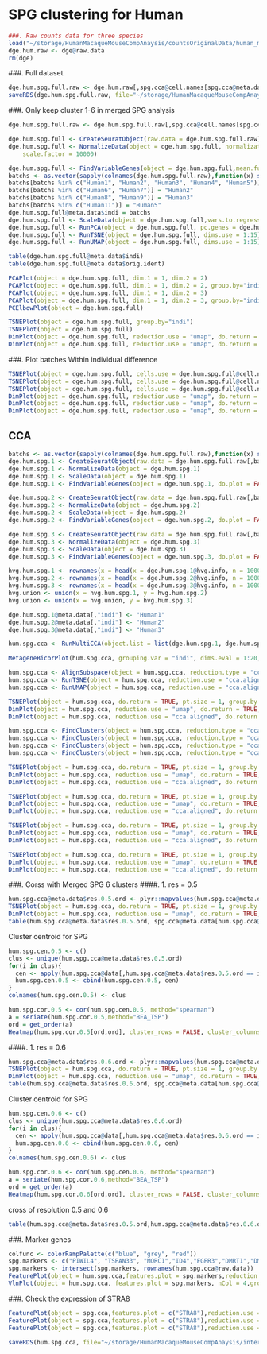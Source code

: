 # SPG clustering for Human

```r
###. Raw counts data for three species
load("~/storage/HumanMacaqueMouseCompAnaysis/countsOriginalData/human_merged1235_20cpg15upg.robj")
dge.hum.raw <- dge@raw.data
rm(dge)
```

###. Full dataset
```r
dge.hum.spg.full.raw <- dge.hum.raw[,spg.cca@cell.names[spg.cca@meta.data$species=="Human"]]
saveRDS(dge.hum.spg.full.raw, file="~/storage/HumanMacaqueMouseCompAnaysis/interdata/dge.hum.spg.full.raw.rds")
```

###. Only keep cluster 1-6 in merged SPG analysis
```r
dge.hum.spg.full.raw <- dge.hum.spg.full.raw[,spg.cca@cell.names[spg.cca@meta.data$species=="Human" & spg.cca@meta.data$res.0.6.ord %in% c(1:6)]]
```

```r
dge.hum.spg.full <- CreateSeuratObject(raw.data = dge.hum.spg.full.raw)
dge.hum.spg.full <- NormalizeData(object = dge.hum.spg.full, normalization.method = "LogNormalize", 
    scale.factor = 10000)
```

```r
dge.hum.spg.full <- FindVariableGenes(object = dge.hum.spg.full,mean.function = ExpMean, dispersion.function = LogVMR, x.low.cutoff = 0.0125, y.cutoff = 1, x.high.cutoff = 3)
batchs <- as.vector(sapply(colnames(dge.hum.spg.full.raw),function(x) strsplit(x,'_')[[1]][1]))
batchs[batchs %in% c("Human1", "Human2", "Human3", "Human4", "Human5")] = "Human1"
batchs[batchs %in% c("Human6", "Human7")] = "Human2"
batchs[batchs %in% c("Human8", "Human9")] = "Human3"
batchs[batchs %in% c("Human11")] = "Human5"
dge.hum.spg.full@meta.data$indi = batchs
dge.hum.spg.full <- ScaleData(object = dge.hum.spg.full,vars.to.regress = c("nUMI"))
dge.hum.spg.full <- RunPCA(object = dge.hum.spg.full, pc.genes = dge.hum.spg.full@var.genes)
dge.hum.spg.full <- RunTSNE(object = dge.hum.spg.full, dims.use = 1:15)
dge.hum.spg.full <- RunUMAP(object = dge.hum.spg.full, dims.use = 1:15)
```

```r
table(dge.hum.spg.full@meta.data$indi)
table(dge.hum.spg.full@meta.data$orig.ident)
```


```r
PCAPlot(object = dge.hum.spg.full, dim.1 = 1, dim.2 = 2)
PCAPlot(object = dge.hum.spg.full, dim.1 = 1, dim.2 = 2, group.by="indi")
PCAPlot(object = dge.hum.spg.full, dim.1 = 1, dim.2 = 3)
PCAPlot(object = dge.hum.spg.full, dim.1 = 1, dim.2 = 3, group.by="indi")
PCElbowPlot(object = dge.hum.spg.full)
```

```r
TSNEPlot(object = dge.hum.spg.full, group.by="indi")
TSNEPlot(object = dge.hum.spg.full)
DimPlot(object = dge.hum.spg.full, reduction.use = "umap", do.return = TRUE)
DimPlot(object = dge.hum.spg.full, reduction.use = "umap", do.return = TRUE, group.by="indi")
```

###. Plot batches
Within individual difference
```r
TSNEPlot(object = dge.hum.spg.full, cells.use = dge.hum.spg.full@cell.names[dge.hum.spg.full@meta.data$indi=="Human1"])
TSNEPlot(object = dge.hum.spg.full, cells.use = dge.hum.spg.full@cell.names[dge.hum.spg.full@meta.data$indi=="Human2"])
TSNEPlot(object = dge.hum.spg.full, cells.use = dge.hum.spg.full@cell.names[dge.hum.spg.full@meta.data$indi=="Human3"])
DimPlot(object = dge.hum.spg.full, reduction.use = "umap", do.return = TRUE, cells.use = dge.hum.spg.full@cell.names[dge.hum.spg.full@meta.data$indi=="Human1"])
DimPlot(object = dge.hum.spg.full, reduction.use = "umap", do.return = TRUE, cells.use = dge.hum.spg.full@cell.names[dge.hum.spg.full@meta.data$indi=="Human2"])
DimPlot(object = dge.hum.spg.full, reduction.use = "umap", do.return = TRUE, cells.use = dge.hum.spg.full@cell.names[dge.hum.spg.full@meta.data$indi=="Human3"])
```

## CCA
```r
batchs <- as.vector(sapply(colnames(dge.hum.spg.full.raw),function(x) strsplit(x,'_')[[1]][1]))
dge.hum.spg.1 <- CreateSeuratObject(raw.data = dge.hum.spg.full.raw[,batchs %in% c("Human1", "Human2", "Human3", "Human4", "Human5")])
dge.hum.spg.1 <- NormalizeData(object = dge.hum.spg.1)
dge.hum.spg.1 <- ScaleData(object = dge.hum.spg.1)
dge.hum.spg.1 <- FindVariableGenes(object = dge.hum.spg.1, do.plot = FALSE)

dge.hum.spg.2 <- CreateSeuratObject(raw.data = dge.hum.spg.full.raw[,batchs %in% c("Human6", "Human7")])
dge.hum.spg.2 <- NormalizeData(object = dge.hum.spg.2)
dge.hum.spg.2 <- ScaleData(object = dge.hum.spg.2)
dge.hum.spg.2 <- FindVariableGenes(object = dge.hum.spg.2, do.plot = FALSE)

dge.hum.spg.3 <- CreateSeuratObject(raw.data = dge.hum.spg.full.raw[,batchs %in% c("Human8", "Human9")])
dge.hum.spg.3 <- NormalizeData(object = dge.hum.spg.3)
dge.hum.spg.3 <- ScaleData(object = dge.hum.spg.3)
dge.hum.spg.3 <- FindVariableGenes(object = dge.hum.spg.3, do.plot = FALSE)
```

```r
hvg.hum.spg.1 <- rownames(x = head(x = dge.hum.spg.1@hvg.info, n = 1000))
hvg.hum.spg.2 <- rownames(x = head(x = dge.hum.spg.2@hvg.info, n = 1000))
hvg.hum.spg.3 <- rownames(x = head(x = dge.hum.spg.3@hvg.info, n = 1000))
hvg.union <- union(x = hvg.hum.spg.1, y = hvg.hum.spg.2)
hvg.union <- union(x = hvg.union, y = hvg.hum.spg.3)
```

```r
dge.hum.spg.1@meta.data[,"indi"] <- "Human1"
dge.hum.spg.2@meta.data[,"indi"] <- "Human2"
dge.hum.spg.3@meta.data[,"indi"] <- "Human3"
```

```r
hum.spg.cca <- RunMultiCCA(object.list = list(dge.hum.spg.1, dge.hum.spg.2, dge.hum.spg.3),genes.use = hvg.union, num.ccs = 20)
```

```r
MetageneBicorPlot(hum.spg.cca, grouping.var = "indi", dims.eval = 1:20, display.progress = TRUE)
```


```r
hum.spg.cca <- AlignSubspace(object = hum.spg.cca, reduction.type = "cca", grouping.var = "indi", dims.align = 1:15)
hum.spg.cca <- RunTSNE(object = hum.spg.cca, reduction.use = "cca.aligned", dims.use = 1:15)
hum.spg.cca <- RunUMAP(object = hum.spg.cca, reduction.use = "cca.aligned", dims.use = 1:15)
```


```r
TSNEPlot(object = hum.spg.cca, do.return = TRUE, pt.size = 1, group.by = "indi")
DimPlot(object = hum.spg.cca, reduction.use = "umap", do.return = TRUE, group.by="indi")
DimPlot(object = hum.spg.cca, reduction.use = "cca.aligned", do.return = TRUE, group.by="indi")
```
```r
hum.spg.cca <- FindClusters(object = hum.spg.cca, reduction.type = "cca.aligned", dims.use = 1:15, save.SNN = TRUE, resolution = 0.5)
hum.spg.cca <- FindClusters(object = hum.spg.cca, reduction.type = "cca.aligned", dims.use = 1:15, save.SNN = TRUE, resolution = 0.6)
hum.spg.cca <- FindClusters(object = hum.spg.cca, reduction.type = "cca.aligned", dims.use = 1:15, save.SNN = TRUE, resolution = 0.7)
hum.spg.cca <- FindClusters(object = hum.spg.cca, reduction.type = "cca.aligned", dims.use = 1:15, save.SNN = TRUE, resolution = 0.8)
```

```r
TSNEPlot(object = hum.spg.cca, do.return = TRUE, pt.size = 1, group.by = "res.0.5")
DimPlot(object = hum.spg.cca, reduction.use = "umap", do.return = TRUE, group.by="res.0.5")
DimPlot(object = hum.spg.cca, reduction.use = "cca.aligned", do.return = TRUE, group.by="res.0.5")
```


```r
TSNEPlot(object = hum.spg.cca, do.return = TRUE, pt.size = 1, group.by = "res.0.6")
DimPlot(object = hum.spg.cca, reduction.use = "umap", do.return = TRUE, group.by="res.0.6")
DimPlot(object = hum.spg.cca, reduction.use = "cca.aligned", do.return = TRUE, group.by="res.0.6")
```

```r
TSNEPlot(object = hum.spg.cca, do.return = TRUE, pt.size = 1, group.by = "res.0.7")
DimPlot(object = hum.spg.cca, reduction.use = "umap", do.return = TRUE, group.by="res.0.7")
DimPlot(object = hum.spg.cca, reduction.use = "cca.aligned", do.return = TRUE, group.by="res.0.7")
```

```r
TSNEPlot(object = hum.spg.cca, do.return = TRUE, pt.size = 1, group.by = "res.0.8")
DimPlot(object = hum.spg.cca, reduction.use = "umap", do.return = TRUE, group.by="res.0.8")
DimPlot(object = hum.spg.cca, reduction.use = "cca.aligned", do.return = TRUE, group.by="res.0.8")
```



###. Corss with Merged SPG 6 clusters
####. 1. res = 0.5
```r
hum.spg.cca@meta.data$res.0.5.ord <- plyr::mapvalues(hum.spg.cca@meta.data$res.0.5, c(1,0,2,3),c(1,2,3,4))
TSNEPlot(object = hum.spg.cca, do.return = TRUE, pt.size = 1, group.by = "res.0.5.ord")
DimPlot(object = hum.spg.cca, reduction.use = "umap", do.return = TRUE, group.by="res.0.5.ord")
table(hum.spg.cca@meta.data$res.0.5.ord, spg.cca@meta.data[hum.spg.cca@cell.names,]$res.0.6.ord)
```
Cluster centroid for SPG
```r
hum.spg.cen.0.5 <- c()
clus <- unique(hum.spg.cca@meta.data$res.0.5.ord)
for(i in clus){
  cen <- apply(hum.spg.cca@data[,hum.spg.cca@meta.data$res.0.5.ord == i], 1, mean)
  hum.spg.cen.0.5 <- cbind(hum.spg.cen.0.5, cen)
}
colnames(hum.spg.cen.0.5) <- clus
```

```r
hum.spg.cor.0.5 <- cor(hum.spg.cen.0.5, method="spearman")
a = seriate(hum.spg.cor.0.5,method="BEA_TSP")
ord = get_order(a)
Heatmap(hum.spg.cor.0.5[ord,ord], cluster_rows = FALSE, cluster_columns = FALSE)
```


####. 1. res = 0.6
```r
hum.spg.cca@meta.data$res.0.6.ord <- plyr::mapvalues(hum.spg.cca@meta.data$res.0.6, c(1,0,4,2,3),c(1,2,3,4,5))
TSNEPlot(object = hum.spg.cca, do.return = TRUE, pt.size = 1, group.by = "res.0.6.ord")
DimPlot(object = hum.spg.cca, reduction.use = "umap", do.return = TRUE, group.by="res.0.6.ord")
table(hum.spg.cca@meta.data$res.0.6.ord, spg.cca@meta.data[hum.spg.cca@cell.names,]$res.0.6.ord)
```

Cluster centroid for SPG
```r
hum.spg.cen.0.6 <- c()
clus <- unique(hum.spg.cca@meta.data$res.0.6.ord)
for(i in clus){
  cen <- apply(hum.spg.cca@data[,hum.spg.cca@meta.data$res.0.6.ord == i], 1, mean)
  hum.spg.cen.0.6 <- cbind(hum.spg.cen.0.6, cen)
}
colnames(hum.spg.cen.0.6) <- clus
```

```r
hum.spg.cor.0.6 <- cor(hum.spg.cen.0.6, method="spearman")
a = seriate(hum.spg.cor.0.6,method="BEA_TSP")
ord = get_order(a)
Heatmap(hum.spg.cor.0.6[ord,ord], cluster_rows = FALSE, cluster_columns = FALSE)
```

cross of resolution 0.5 and 0.6
```r
table(hum.spg.cca@meta.data$res.0.5.ord,hum.spg.cca@meta.data$res.0.6.ord)
```
###. Marker genes
```r
colfunc <- colorRampPalette(c("blue", "grey", "red"))
spg.markers <- c("PIWIL4", "TSPAN33", "MORC1","ID4","FGFR3","DMRT1","DMRTB1","SOLH2H","SYCP3","SYCP1","SPO11","MEIOB","ACRV1","CATSPER1","CATSPER3","PRM1","PRM2","TNP1","TNP2","ZCWPW1","STRA8","GFRA1","PRDM9","SSX2","SSX3")
spg.markers <- intersect(spg.markers, rownames(hum.spg.cca@raw.data))
FeaturePlot(object = hum.spg.cca,features.plot = spg.markers,reduction.use = "umap",pt.size = 0.5,nCol = 4)
VlnPlot(object = hum.spg.cca, features.plot = spg.markers, nCol = 4,group.by = "res.0.5.ord",point.size.use=0)
```

###. Check the expression of STRA8
```r
FeaturePlot(object = spg.cca,features.plot = c("STRA8"),reduction.use = "tsne",pt.size = 0.5, cells.use = spg.cca@cell.names[spg.cca@meta.data$species=="Mouse"])
FeaturePlot(object = spg.cca,features.plot = c("STRA8"),reduction.use = "tsne",pt.size = 0.5, cells.use = spg.cca@cell.names[spg.cca@meta.data$species=="Human"])
FeaturePlot(object = spg.cca,features.plot = c("STRA8"),reduction.use = "tsne",pt.size = 0.5, cells.use = spg.cca@cell.names[spg.cca@meta.data$species=="Monkey"])
```

```r
saveRDS(hum.spg.cca, file="~/storage/HumanMacaqueMouseCompAnaysis/interdata/hum.spg.cca.rds")
```


